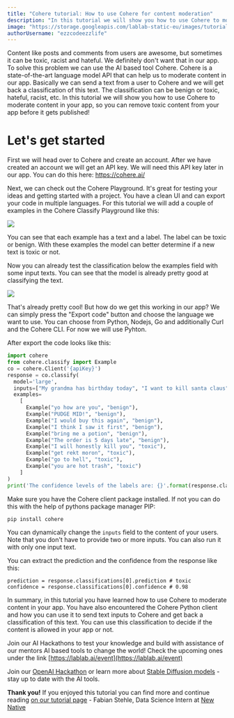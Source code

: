 ```yaml
---
title: "Cohere tutorial: How to use Cohere for content moderation"
description: "In this tutorial we will show you how to use Cohere to moderate content in your app"
image: "https://storage.googleapis.com/lablab-static-eu/images/tutorials/how-to-use-cohere-for-content-moderation.jpg"
authorUsername: "ezzcodeezzlife"
---
```


Content like posts and comments from users are awesome, but sometimes it can be toxic, racist and hateful. We definitely don't want that in our app. 
To solve this problem we can use the AI based tool Cohere. Cohere is a state-of-the-art language model API that can help us to moderate content in our app. Basically we can send a text from a user to Cohere and we will get back a classification of this text. The classification can be benign or toxic, hateful, racist, etc.
In this tutorial we will show you how to use Cohere to moderate content in your app, so you can remove toxic content from your app before it gets published!

# Let's get started

First we will head over to Cohere and create an account. After we have created an account we will get an API key. We will need this API key later in our app.
You can do this here: https://cohere.ai/

Next, we can check out the Cohere Playground. It's great for testing your ideas and getting started with a project. You have a clean UI and can export your code in multiple languages. For this tutorial we will add a couple of examples in the Cohere Classify Playground like this:

<Img src="https://storage.googleapis.com/lablab-static-eu/images/tutorials/cohere-tut.JPG" />

You can see that each example has a text and a label. The label can be toxic or benign. With these examples the model can better determine if a new text is toxic or not.

Now you can already test the classification below the examples field with some input texts. You can see that the model is already pretty good at classifying the text.

<Img src="https://storage.googleapis.com/lablab-static-eu/images/tutorials/cohere-tut2.JPG" />

That's already pretty cool! But how do we get this working in our app? We can simply press the "Export code" button and choose the language we want to use. You can choose from Python, Nodejs, Go and additionally Curl and the Cohere CLI. For now we will use Pyhton.

After export the code looks like this:

```python 
import cohere 
from cohere.classify import Example 
co = cohere.Client('{apiKey}') 
response = co.classify( 
  model='large', 
  inputs=["My grandma has birthday today", "I want to kill santa claus"], 
  examples=
    [
      Example("yo how are you", "benign"), 
      Example("PUDGE MID!", "benign"), 
      Example("I would buy this again", "benign"), 
      Example("I think I saw it first", "benign"), 
      Example("bring me a potion", "benign"), 
      Example("The order is 5 days late", "benign"), 
      Example("I will honestly kill you", "toxic"), 
      Example("get rekt moron", "toxic"), 
      Example("go to hell", "toxic"), 
      Example("you are hot trash", "toxic")
    ]
) 
print('The confidence levels of the labels are: {}'.format(response.classifications)) 
```

Make sure you have the Cohere client package installed. If not you can do this with the help 
of pythons package manager PIP:

```
pip install cohere
```

You can dynamically change the `inputs` field to the content of your users. Note that 
you don't have to provide two or more inputs. You can also run it with only one input text.

You can extract the prediction and the confidence from the response like this:

```
prediction = response.classifications[0].prediction # toxic
confidence = response.classifications[0].confidence # 0.98
```

In summary, in this tutorial you have learned how to use Cohere to moderate content in your app.
You have also encountered the Cohere Python client and how you can use it to send text inputs to Cohere and get back a classification of this text. You can use this classification to decide if the content is allowed in your app or not.

Join our AI Hackathons to test your knowledge and build with assistance of our mentors AI based tools to change the world! Check the upcoming ones under the link [https://lablab.ai/event](https://lablab.ai/event)

Join our [OpenAI Hackathon](https://lablab.ai/event/openai-hackathon) or learn more about [Stable Diffusion models](https://lablab.ai/blog/state-of-the-art-ai-stable-diffusion-models) - stay up to date with the AI tools.

**Thank you!** If you enjoyed this tutorial you can find more and continue reading [on our tutorial page](https://lablab.ai/t/) - Fabian Stehle, Data Science Intern at [New Native](https://newnative.ai/)

